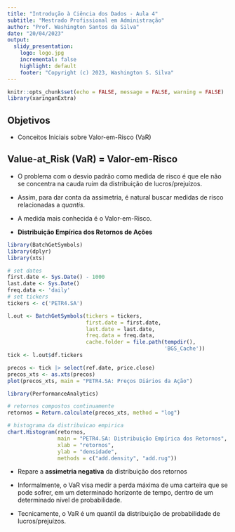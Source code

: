 ```yaml
---
title: "Introdução à Ciência dos Dados - Aula 4"
subtitle: "Mestrado Profissional em Administração"
author: "Prof. Washington Santos da Silva"
date: "20/04/2023"
output:
  slidy_presentation:
    logo: logo.jpg
    incremental: false
    highlight: default
    footer: "Copyright (c) 2023, Washington S. Silva"
---
```


```r
knitr::opts_chunk$set(echo = FALSE, message = FALSE, warning = FALSE)
library(xaringanExtra)
```


## Objetivos

- Conceitos Iniciais sobre Valor-em-Risco (VaR)


## Value-at_Risk (VaR) = Valor-em-Risco

- O problema com o desvio padrão como medida de risco é que ele não se 
concentra na cauda ruim da distribuição de lucros/prejuízos. 

- Assim, para dar conta da assimetria, é natural buscar medidas de risco 
relacionadas a *quantis*. 

- A medida mais conhecida é o Valor-em-Risco.


- **Distribuição Empírica dos Retornos de Ações**

```r
library(BatchGetSymbols)
library(dplyr)
library(xts)

# set dates
first.date <- Sys.Date() - 1000
last.date <- Sys.Date()
freq.data <- 'daily'
# set tickers
tickers <- c('PETR4.SA')

l.out <- BatchGetSymbols(tickers = tickers, 
                         first.date = first.date,
                         last.date = last.date, 
                         freq.data = freq.data,
                         cache.folder = file.path(tempdir(), 
                                                  'BGS_Cache'))
tick <- l.out$df.tickers

precos <- tick |> select(ref.date, price.close) 
precos_xts <- as.xts(precos)
plot(precos_xts, main = "PETR4.SA: Preços Diários da Ação")
```


```r
library(PerformanceAnalytics)

# retornos compostos continuamente
retornos = Return.calculate(precos_xts, method = "log")

# histograma da distribuicao empirica
chart.Histogram(retornos,  
                main = "PETR4.SA: Distribuição Empírica dos Retornos",
                xlab = "retornos",
                ylab = "densidade",
                methods = c("add.density", "add.rug"))
```

- Repare a **assimetria negativa** da distribuição dos retornos


- Informalmente, o VaR visa medir a perda máxima de uma carteira que se pode 
sofrer, em um determinado horizonte de tempo, dentro de um determinado nível 
de probabilidade.

- Tecnicamente, o VaR é um quantil da distribuição de probabilidade de 
lucros/prejuízos.






